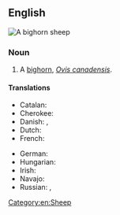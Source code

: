 ==English==
[[File:New Mexico Bighorn Sheep.JPG|thumb|A '''bighorn sheep''']]
{{wikipedia}}
{{wikispecies|Ovis canadensis}}

===Noun===
{{en-noun|bighorn sheep}}

# A [[bighorn]], ''[[Ovis canadensis]]''.

====Translations====
{{trans-top|a North American wild sheep}}
* Catalan: {{t|ca|mufló de les Muntanyes Rocalloses|m}}
* Cherokee: {{t|chr|ᎡᏆᏧᎵᎩ ᎤᏃᏕᎾ}}
* Danish: {{t|da|bighornfår|n}}, {{t|da|tykhornsfår|n}}
* Dutch: {{t+|nl|dikhoornschaap|n}}
* French: {{t+|fr|mouflon du Canada|m}}
{{trans-mid}}
* German: {{t|de|Dickhornschaf}}
* Hungarian: {{t|hu|kanadai vadjuh}}
* Irish: {{t|ga|caora mhóradharcach|f}}
* Navajo: {{t|nv|tsétah dibé}}
* Russian: {{t|ru|толсторо́г|m}}, {{t|ru|толсторо́гий бара́н|m}}
{{trans-bottom}}

[[Category:en:Sheep]]